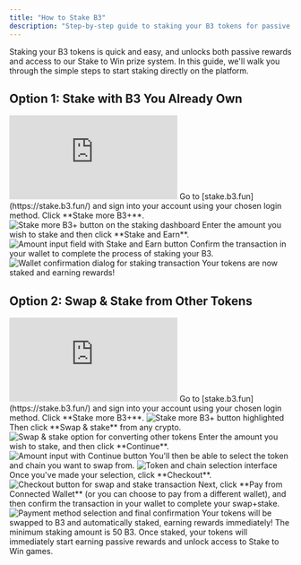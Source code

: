 ```yaml
---
title: "How to Stake B3"
description: "Step-by-step guide to staking your B3 tokens for passive rewards and access to Stake to Win games"
---
```


Staking your B3 tokens is quick and easy, and unlocks both passive rewards and access to our Stake to Win prize system. In this guide, we'll walk you through the simple steps to start staking directly on the platform.

## Option 1: Stake with B3 You Already Own

<iframe
  className="w-full aspect-video rounded-xl"
  src="https://www.youtube.com/embed/Zu5TnpUBL6k"
  title="How to stake B3 tokens you already own"
  frameBorder="0"
  allow="accelerometer; autoplay; clipboard-write; encrypted-media; gyroscope; picture-in-picture"
  allowFullScreen
></iframe>

<Steps>
<Step title="Navigate to staking platform">
  Go to [stake.b3.fun](https://stake.b3.fun/) and sign into your account using your chosen login method.
</Step>

<Step title="Start staking process">
  Click **Stake more B3+**.
  
  <Frame>
    <img src="https://s3.amazonaws.com/helpscout.net/docs/assets/685306b72e0550277aa9250e/images/687f97cb6a4f6401251730bb/file-7lDhTXr2GU.png" alt="Stake more B3+ button on the staking dashboard" />
  </Frame>
</Step>

<Step title="Enter stake amount">
  Enter the amount you wish to stake and then click **Stake and Earn**.
  
  <Frame>
    <img src="https://s3.amazonaws.com/helpscout.net/docs/assets/685306b72e0550277aa9250e/images/687f97ea8518d2516d1a45e1/file-rzsRDBNoay.png" alt="Amount input field with Stake and Earn button" />
  </Frame>
</Step>

<Step title="Confirm transaction">
  Confirm the transaction in your wallet to complete the process of staking your B3.
  
  <Frame>
    <img src="https://s3.amazonaws.com/helpscout.net/docs/assets/685306b72e0550277aa9250e/images/687f9a50185c133b2c0a48aa/file-G6t76GCh1z.png" alt="Wallet confirmation dialog for staking transaction" />
  </Frame>
  
  <Check>
    Your tokens are now staked and earning rewards!
  </Check>
</Step>
</Steps>

## Option 2: Swap & Stake from Other Tokens

<iframe
  className="w-full aspect-video rounded-xl"
  src="https://www.youtube.com/embed/4tiZimJIv_M"
  title="How to swap and stake from other tokens"
  frameBorder="0"
  allow="accelerometer; autoplay; clipboard-write; encrypted-media; gyroscope; picture-in-picture"
  allowFullScreen
></iframe>

<Steps>
<Step title="Navigate to staking platform">
  Go to [stake.b3.fun](https://stake.b3.fun/) and sign into your account using your chosen login method.
</Step>

<Step title="Start staking process">
  Click **Stake more B3+**.
  
  <Frame>
    <img src="https://s3.amazonaws.com/helpscout.net/docs/assets/685306b72e0550277aa9250e/images/687f97cb6a4f6401251730bb/file-7lDhTXr2GU.png" alt="Stake more B3+ button highlighted" />
  </Frame>
</Step>

<Step title="Choose swap option">
  Then click **Swap & stake** from any crypto.
  
  <Frame>
    <img src="https://s3.amazonaws.com/helpscout.net/docs/assets/685306b72e0550277aa9250e/images/687f9fccb28ecf16639c863b/file-QKSATdeFEt.png" alt="Swap & stake option for converting other tokens" />
  </Frame>
</Step>

<Step title="Set amount">
  Enter the amount you wish to stake, and then click **Continue**.
  
  <Frame>
    <img src="https://s3.amazonaws.com/helpscout.net/docs/assets/685306b72e0550277aa9250e/images/687fa28f185c133b2c0a4901/file-w4b8RL8Tg4.png" alt="Amount input with Continue button" />
  </Frame>
</Step>

<Step title="Select source token">
  You'll then be able to select the token and chain you want to swap from.
  
  <Frame>
    <img src="https://s3.amazonaws.com/helpscout.net/docs/assets/685306b72e0550277aa9250e/images/687fa22b965d8266feba1fa0/file-S02D7Kb8YN.png" alt="Token and chain selection interface" />
  </Frame>
</Step>

<Step title="Review and checkout">
  Once you've made your selection, click **Checkout**.
  
  <Frame>
    <img src="https://s3.amazonaws.com/helpscout.net/docs/assets/685306b72e0550277aa9250e/images/687fa334b28ecf16639c8651/file-MS2DQQAAiS.png" alt="Checkout button for swap and stake transaction" />
  </Frame>
</Step>

<Step title="Complete payment">
  Next, click **Pay from Connected Wallet** (or you can choose to pay from a different wallet), and then confirm the transaction in your wallet to complete your swap+stake.
  
  <Frame>
    <img src="https://s3.amazonaws.com/helpscout.net/docs/assets/685306b72e0550277aa9250e/images/687fa3656a4f640125173121/file-cyWnP0BTYw.png" alt="Payment method selection and final confirmation" />
  </Frame>
  
  <Check>
    Your tokens will be swapped to B3 and automatically staked, earning rewards immediately!
  </Check>
</Step>
</Steps>

<Note>
The minimum staking amount is 50 B3. Once staked, your tokens will immediately start earning passive rewards and unlock access to Stake to Win games.
</Note>
